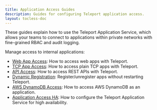 ```yaml
---
title: Application Access Guides
description: Guides for configuring Teleport application access.
layout: tocless-doc
---
```


These guides explain how to use the Teleport Application Service, which allows
your teams to connect to applications within private networks with fine-grained
RBAC and audit logging.

Manage access to internal applications:

- [Web App Access](./guides/connecting-apps.mdx): How to access web apps with Teleport.
- [TCP App Access](./guides/tcp.mdx): How to access plain TCP apps with Teleport.
- [API Access](./guides/api-access.mdx): How to access REST APIs with Teleport.
- [Dynamic Registration](./guides/dynamic-registration.mdx): Register/unregister apps without restarting Teleport.
- [AWS DynamoDB Access](./guides/dynamodb.mdx): How to access AWS DynamoDB as an application.
- [Application Access HA](./guides/ha.mdx): How to configure the Teleport Application Service for high availability. 
